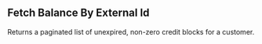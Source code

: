 ## Fetch Balance By External Id

Returns a paginated list of unexpired, non-zero credit blocks for a customer.

